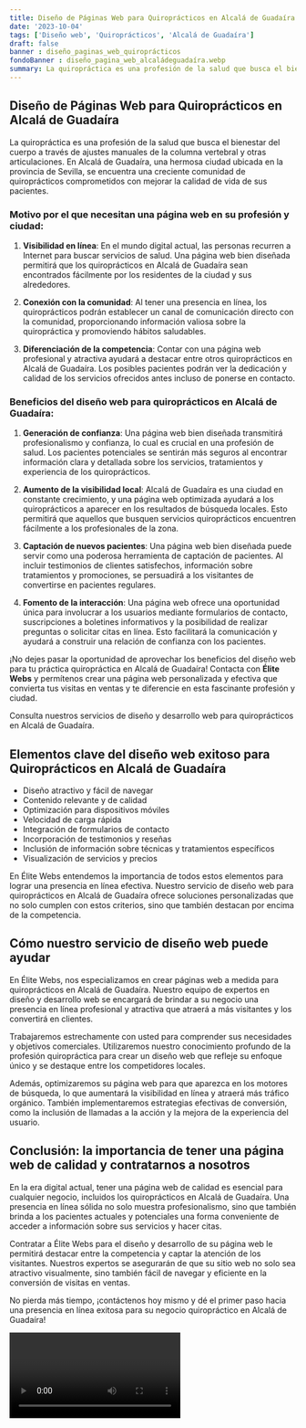 ```yaml
---
title: Diseño de Páginas Web para Quiroprácticos en Alcalá de Guadaíra
date: '2023-10-04'
tags: ['Diseño web', 'Quiroprácticos', 'Alcalá de Guadaíra']
draft: false
banner : diseño_paginas_web_quiroprácticos
fondoBanner : diseño_pagina_web_alcaládeguadaíra.webp
summary: La quiropráctica es una profesión de la salud que busca el bienestar del cuerpo a través de ajustes manuales de la columna vertebral y otras articulaciones. En Alcalá de Guadaíra, una hermosa ciudad ubicada en la provincia de Sevilla, se encuentra una creciente comunidad de quiroprácticos comprometidos con mejorar la calidad de vida de sus pacientes.
---
```


## Diseño de Páginas Web para Quiroprácticos en Alcalá de Guadaíra

La quiropráctica es una profesión de la salud que busca el bienestar del cuerpo a través de ajustes manuales de la columna vertebral y otras articulaciones. En Alcalá de Guadaíra, una hermosa ciudad ubicada en la provincia de Sevilla, se encuentra una creciente comunidad de quiroprácticos comprometidos con mejorar la calidad de vida de sus pacientes.

### Motivo por el que necesitan una página web en su profesión y ciudad:

1. **Visibilidad en línea**: En el mundo digital actual, las personas recurren a Internet para buscar servicios de salud. Una página web bien diseñada permitirá que los quiroprácticos en Alcalá de Guadaíra sean encontrados fácilmente por los residentes de la ciudad y sus alrededores.

2. **Conexión con la comunidad**: Al tener una presencia en línea, los quiroprácticos podrán establecer un canal de comunicación directo con la comunidad, proporcionando información valiosa sobre la quiropráctica y promoviendo hábitos saludables.

3. **Diferenciación de la competencia**: Contar con una página web profesional y atractiva ayudará a destacar entre otros quiroprácticos en Alcalá de Guadaíra. Los posibles pacientes podrán ver la dedicación y calidad de los servicios ofrecidos antes incluso de ponerse en contacto.

### Beneficios del diseño web para quiroprácticos en Alcalá de Guadaíra:

1. **Generación de confianza**: Una página web bien diseñada transmitirá profesionalismo y confianza, lo cual es crucial en una profesión de salud. Los pacientes potenciales se sentirán más seguros al encontrar información clara y detallada sobre los servicios, tratamientos y experiencia de los quiroprácticos.

2. **Aumento de la visibilidad local**: Alcalá de Guadaíra es una ciudad en constante crecimiento, y una página web optimizada ayudará a los quiroprácticos a aparecer en los resultados de búsqueda locales. Esto permitirá que aquellos que busquen servicios quiroprácticos encuentren fácilmente a los profesionales de la zona.

3. **Captación de nuevos pacientes**: Una página web bien diseñada puede servir como una poderosa herramienta de captación de pacientes. Al incluir testimonios de clientes satisfechos, información sobre tratamientos y promociones, se persuadirá a los visitantes de convertirse en pacientes regulares.

4. **Fomento de la interacción**: Una página web ofrece una oportunidad única para involucrar a los usuarios mediante formularios de contacto, suscripciones a boletines informativos y la posibilidad de realizar preguntas o solicitar citas en línea. Esto facilitará la comunicación y ayudará a construir una relación de confianza con los pacientes.

¡No dejes pasar la oportunidad de aprovechar los beneficios del diseño web para tu práctica quiropráctica en Alcalá de Guadaíra! Contacta con **Élite Webs** y permítenos crear una página web personalizada y efectiva que convierta tus visitas en ventas y te diferencie en esta fascinante profesión y ciudad.

Consulta nuestros servicios de diseño y desarrollo web para quiroprácticos en Alcalá de Guadaíra.

<GifSeo />

<Cta />

## Elementos clave del diseño web exitoso para Quiroprácticos en Alcalá de Guadaíra

- Diseño atractivo y fácil de navegar
- Contenido relevante y de calidad
- Optimización para dispositivos móviles
- Velocidad de carga rápida
- Integración de formularios de contacto
- Incorporación de testimonios y reseñas
- Inclusión de información sobre técnicas y tratamientos específicos
- Visualización de servicios y precios

En Élite Webs entendemos la importancia de todos estos elementos para lograr una presencia en línea efectiva. Nuestro servicio de diseño web para quiroprácticos en Alcalá de Guadaíra ofrece soluciones personalizadas que no solo cumplen con estos criterios, sino que también destacan por encima de la competencia.

## Cómo nuestro servicio de diseño web puede ayudar

En Élite Webs, nos especializamos en crear páginas web a medida para quiroprácticos en Alcalá de Guadaíra. Nuestro equipo de expertos en diseño y desarrollo web se encargará de brindar a su negocio una presencia en línea profesional y atractiva que atraerá a más visitantes y los convertirá en clientes.

Trabajaremos estrechamente con usted para comprender sus necesidades y objetivos comerciales. Utilizaremos nuestro conocimiento profundo de la profesión quiropráctica para crear un diseño web que refleje su enfoque único y se destaque entre los competidores locales.

Además, optimizaremos su página web para que aparezca en los motores de búsqueda, lo que aumentará la visibilidad en línea y atraerá más tráfico orgánico. También implementaremos estrategias efectivas de conversión, como la inclusión de llamadas a la acción y la mejora de la experiencia del usuario.

## Conclusión: la importancia de tener una página web de calidad y contratarnos a nosotros

En la era digital actual, tener una página web de calidad es esencial para cualquier negocio, incluidos los quiroprácticos en Alcalá de Guadaíra. Una presencia en línea sólida no solo muestra profesionalismo, sino que también brinda a los pacientes actuales y potenciales una forma conveniente de acceder a información sobre sus servicios y hacer citas.

Contratar a Élite Webs para el diseño y desarrollo de su página web le permitirá destacar entre la competencia y captar la atención de los visitantes. Nuestros expertos se asegurarán de que su sitio web no solo sea atractivo visualmente, sino también fácil de navegar y eficiente en la conversión de visitas en ventas.

No pierda más tiempo, ¡contáctenos hoy mismo y dé el primer paso hacia una presencia en línea exitosa para su negocio quiropráctico en Alcalá de Guadaíra!

<Video />

<CtaBot job='Quiroprácticos' city='Alcalá de Guadaíra'/>

<Gmaps query='Alcalá de Guadaíra+españa+maps' />